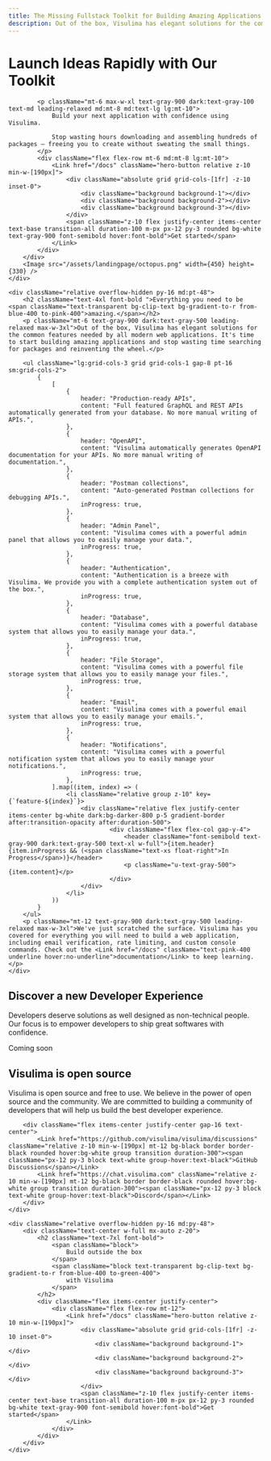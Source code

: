 ```yaml
---
title: The Missing Fullstack Toolkit for Building Amazing Applications
description: Out of the box, Visulima has elegant solutions for the common features needed by all modern web applications.
---
```




<div className="max-w-[90rem] mx-auto min-h-[calc(100vh-var(--nextra-navbar-height))] pl-[max(env(safe-area-inset-left),2rem)] pr-[max(env(safe-area-inset-right),2rem)] bg-white dark:bg-darker-800">
    <div className="mt-[16vmin] relative sm:text-center md:text-left flex">
        <div>
            <h1 className="max-w-3xl text-5xl font-semibold md:text-6xl lg:text-7xl text-gray-900 dark:text-white">
                Launch Ideas Rapidly with Our <WordChanger words={["Missing", "Intuitive"]} /> <span className="bg-clip-text text-transparent bg-gradient-to-r from-orange-500 to-pink-500">Toolkit</span>
            </h1>

            <p className="mt-6 max-w-xl text-gray-900 dark:text-gray-100 text-md leading-relaxed md:mt-8 md:text-lg lg:mt-10">
                Build your next application with confidence using Visulima.

                Stop wasting hours downloading and assembling hundreds of packages — freeing you to create without sweating the small things.
            </p>
            <div className="flex flex-row mt-6 md:mt-8 lg:mt-10">
                <Link href="/docs" className="hero-button relative z-10 min-w-[190px]">
                    <div className="absolute grid grid-cols-[1fr] -z-10 inset-0">
                        <div className="background background-1"></div>
                        <div className="background background-2"></div>
                        <div className="background background-3"></div>
                    </div>
                    <span className="z-10 flex justify-center items-center text-base transition-all duration-100 m-px px-12 py-3 rounded bg-white text-gray-900 font-semibold hover:font-bold">Get started</span>
                </Link>
            </div>
        </div>
        <Image src="/assets/landingpage/octopus.png" width={450} height={330} />
    </div>

    <div className="relative overflow-hidden py-16 md:pt-48">
        <h2 className="text-4xl font-bold ">Everything you need to be <span className="text-transparent bg-clip-text bg-gradient-to-r from-blue-400 to-pink-400">amazing.</span></h2>
        <p className="mt-6 text-gray-900 dark:text-gray-500 leading-relaxed max-w-3xl">Out of the box, Visulima has elegant solutions for the common features needed by all modern web applications. It's time to start building amazing applications and stop wasting time searching for packages and reinventing the wheel.</p>

        <ul className="lg:grid-cols-3 grid grid-cols-1 gap-8 pt-16 sm:grid-cols-2">
            {
                [
                    {
                        header: "Production-ready APIs",
                        content: "Full featured GraphQL and REST APIs automatically generated from your database. No more manual writing of APIs.",
                    },
                    {
                        header: "OpenAPI",
                        content: "Visulima automatically generates OpenAPI documentation for your APIs. No more manual writing of documentation.",
                    },
                    {
                        header: "Postman collections",
                        content: "Auto-generated Postman collections for debugging APIs.",
                        inProgress: true,
                    },
                    {
                        header: "Admin Panel",
                        content: "Visulima comes with a powerful admin panel that allows you to easily manage your data.",
                        inProgress: true,
                    },
                    {
                        header: "Authentication",
                        content: "Authentication is a breeze with Visulima. We provide you with a complete authentication system out of the box.",
                        inProgress: true,
                    },
                    {
                        header: "Database",
                        content: "Visulima comes with a powerful database system that allows you to easily manage your data.",
                        inProgress: true,
                    },
                    {
                        header: "File Storage",
                        content: "Visulima comes with a powerful file storage system that allows you to easily manage your files.",
                        inProgress: true,
                    },
                    {
                        header: "Email",
                        content: "Visulima comes with a powerful email system that allows you to easily manage your emails.",
                        inProgress: true,
                    },
                    {
                        header: "Notifications",
                        content: "Visulima comes with a powerful notification system that allows you to easily manage your notifications.",
                        inProgress: true,
                    },
                ].map((item, index) => (
                    <li className="relative group z-10" key={`feature-${index}`}>
                        <div className="relative flex justify-center items-center bg-white dark:bg-darker-800 p-5 gradient-border after:transition-opacity after:duration-500">
                                <div className="flex flex-col gap-y-4">
                                    <header className="font-semibold text-gray-900 dark:text-gray-500 text-xl w-full">{item.header} {item.inProgress && (<span className="text-xs float-right">In Progress</span>)}</header>
                                    <p className="u-text-gray-500">{item.content}</p>
                                </div>
                        </div>
                    </li>
                ))
            }
        </ul>
        <p className="mt-12 text-gray-900 dark:text-gray-500 leading-relaxed max-w-3xl">We've just scratched the surface. Visulima has you covered for everything you will need to build a web application, including email verification, rate limiting, and custom console commands. Check out the <Link href="/docs" className="text-pink-400 underline hover:no-underline">documentation</Link> to keep learning.</p>
    </div>

</div>

<div className="relative overflow-hidden py-16 md:mt-48 pt-36 bg-darker-800 w-[98%] mx-auto rounded-2xl p-5">
    <div className="max-w-[90rem] mx-auto pl-[max(env(safe-area-inset-left),2rem)] pr-[max(env(safe-area-inset-right),2rem)]">
        <h2 className="text-4xl font-bold text-white">Discover a new <span className="text-transparent bg-clip-text bg-gradient-to-r from-green-400 to-teal-400">Developer Experience</span></h2>
        <p className="mt-6 text-white leading-relaxed max-w-3xl">Developers deserve solutions as well designed as non-technical people. Our focus is to empower developers to ship great softwares with confidence.</p>
        <div className="rounded-md overflow-hidden mt-12">
            <span className="text-white">Coming soon</span>
        </div>
    </div>
</div>

<div className="max-w-[90rem] mx-auto pl-[max(env(safe-area-inset-left),2rem)] pr-[max(env(safe-area-inset-right),2rem)] bg-white dark:bg-darker-800">
    <div className="relative overflow-hidden py-16 md:pt-48">
        <h2 className="text-4xl font-bold ">Visulima is <span className="text-transparent bg-clip-text bg-gradient-to-r from-red-400 to-orange-400">open source</span></h2>
        <p className="mt-6 text-gray-900 dark:text-gray-500 leading-relaxed max-w-3xl">Visulima is open source and free to use. We believe in the power of open source and the community. We are committed to building a community of developers that will help us build the best developer experience.</p>

        <div className="flex items-center justify-center gap-16 text-center">
            <Link href="https://github.com/visulima/visulima/discussions" className="relative z-10 min-w-[190px] mt-12 bg-black border border-black rounded hover:bg-white group transition duration-300"><span className="px-12 py-3 block text-white group-hover:text-black">GitHub Discussions</span></Link>
            <Link href="https://chat.visulima.com" className="relative z-10 min-w-[190px] mt-12 bg-black border border-black rounded hover:bg-white group transition duration-300"><span className="px-12 py-3 block text-white group-hover:text-black">Discord</span></Link>
        </div>
    </div>

    <div className="relative overflow-hidden py-16 md:py-48">
        <div className="text-center w-full mx-auto z-20">
            <h2 className="text-7xl font-bold">
                <span className="block">
                    Build outside the box
                </span>
                <span className="block text-transparent bg-clip-text bg-gradient-to-r from-blue-400 to-green-400">
                    with Visulima
                </span>
            </h2>
            <div className="flex items-center justify-center">
                <div className="flex flex-row mt-12">
                    <Link href="/docs" className="hero-button relative z-10 min-w-[190px]">
                        <div className="absolute grid grid-cols-[1fr] -z-10 inset-0">
                            <div className="background background-1"></div>
                            <div className="background background-2"></div>
                            <div className="background background-3"></div>
                        </div>
                        <span className="z-10 flex justify-center items-center text-base transition-all duration-100 m-px px-12 py-3 rounded bg-white text-gray-900 font-semibold hover:font-bold">Get started</span>
                    </Link>
                </div>
            </div>
        </div>
    </div>
</div>